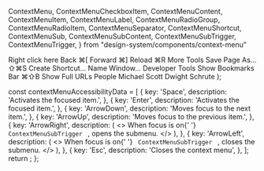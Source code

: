   ContextMenu,
  ContextMenuCheckboxItem,
  ContextMenuContent,
  ContextMenuItem,
  ContextMenuLabel,
  ContextMenuRadioGroup,
  ContextMenuRadioItem,
  ContextMenuSeparator,
  ContextMenuShortcut,
  ContextMenuSub,
  ContextMenuSubContent,
  ContextMenuSubTrigger,
  ContextMenuTrigger,
} from "design-system/components/context-menu"

  <Preview>
    <ContextMenu>
      <ContextMenuTrigger className="flex h-[150px] w-[300px] items-center justify-center rounded border border-dashed body-base">
        Right click here
      </ContextMenuTrigger>
      <ContextMenuContent className="w-64">
        <ContextMenuItem inset>
          Back
          <ContextMenuShortcut>⌘[</ContextMenuShortcut>
        </ContextMenuItem>
        <ContextMenuItem inset disabled>
          Forward
          <ContextMenuShortcut>⌘]</ContextMenuShortcut>
        </ContextMenuItem>
        <ContextMenuItem inset>
          Reload
          <ContextMenuShortcut>⌘R</ContextMenuShortcut>
        </ContextMenuItem>
        <ContextMenuSub>
          <ContextMenuSubTrigger inset>More Tools</ContextMenuSubTrigger>
          <ContextMenuSubContent className="w-48">
            <ContextMenuItem>
              Save Page As...
              <ContextMenuShortcut>⇧⌘S</ContextMenuShortcut>
            </ContextMenuItem>
            <ContextMenuItem>Create Shortcut...</ContextMenuItem>
            <ContextMenuItem>Name Window...</ContextMenuItem>
            <ContextMenuSeparator />
            <ContextMenuItem>Developer Tools</ContextMenuItem>
          </ContextMenuSubContent>
        </ContextMenuSub>
        <ContextMenuSeparator />
        <ContextMenuCheckboxItem checked>
          Show Bookmarks Bar
          <ContextMenuShortcut>⌘⇧B</ContextMenuShortcut>
        </ContextMenuCheckboxItem>
        <ContextMenuCheckboxItem>Show Full URLs</ContextMenuCheckboxItem>
        <ContextMenuSeparator />
        <ContextMenuRadioGroup value="michael">
          <ContextMenuLabel inset>People</ContextMenuLabel>
          <ContextMenuSeparator />
          <ContextMenuRadioItem value="michael">
            Michael Scott
          </ContextMenuRadioItem>
          <ContextMenuRadioItem value="dwight">Dwight Schrute</ContextMenuRadioItem>
        </ContextMenuRadioGroup>
      </ContextMenuContent>
    </ContextMenu>
  </Preview>
);

  const contextMenuAccessibilityData = [
    {
      key: 'Space',
      description:
        'Activates the focused item.',
    },
    {
      key: 'Enter',
      description:
        'Activates the focused item.',
    },
    {
      key: 'ArrowDown',
      description:
        'Moves focus to the next item.',
    },
    {
      key: 'ArrowUp',
      description:
        'Moves focus to the previous item.',
    },
    {
      key: 'ArrowRight',
      description: (
        <>
          When focus is on{' '}
          <code className="cell-accessibility-code">
            ContextMenuSubTrigger
          </code>
          , opens the submenu.
        </>
      ),
    },
    {
      key: 'ArrowLeft',
      description: (
        <>
          When focus is on{' '}
          <code className="cell-accessibility-code">
            ContextMenuSubTrigger
          </code>
          , closes the submenu.
        </>
      ),
    },
    {
      key: 'Esc',
      description:
        'Closes the context menu',
    },
  ];
  return <AccessibilityTable rows={contextMenuAccessibilityData} />;
};
